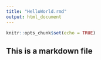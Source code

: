 ```yaml
---
title: "HelloWorld.rmd"
output: html_document
---
```


```r
knitr::opts_chunk$set(echo = TRUE)
```

## This is a markdown file